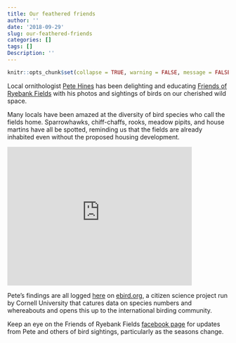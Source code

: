 ```yaml
---
title: Our feathered friends
author: ''
date: '2018-09-29'
slug: our-feathered-friends
categories: []
tags: []
Description: ''
---
```


```r
knitr::opts_chunk$set(collapse = TRUE, warning = FALSE, message = FALSE, echo = FALSE)
```

Local ornithologist [Pete Hines](https://twitter.com/Hines1Peter) has been delighting and educating [Friends of Ryebank Fields](https://www.facebook.com/groups/FriendsofRyebank) with his photos and sightings of birds on our cherished wild space. 

Many locals have been amazed at the diversity of bird species who call the fields home. Sparrowhawks, chiff-chaffs, rooks, meadow pipits, and house martins have all be spotted, reminding us that the fields are already inhabited even without the proposed housing development. 

<iframe width="420" height="315" src="https://www.youtube.com/embed/vbt2oJ0YG-M" frameborder="0" allowfullscreen></iframe>

Pete's findings are all logged [here](https://ebird.org/view/checklist/S48753621) on [ebird.org](https://ebird.org/home), a citizen science project run by Cornell University that catures data on species numbers and whereabouts and opens this up to the international birding community.

Keep an eye on the Friends of Ryebank Fields [facebook page](https://www.facebook.com/groups/FriendsofRyebank) for updates from Pete and others of bird sightings, particularly as the seasons change.